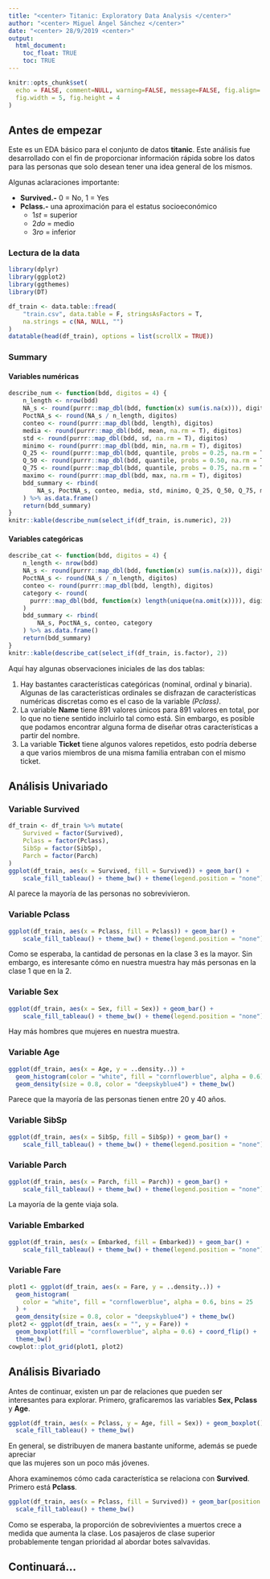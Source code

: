 ```yaml
---
title: "<center> Titanic: Exploratory Data Analysis </center>"
author: "<center> Miguel Ángel Sánchez </center>"
date: "<center> 28/9/2019 <center>"
output: 
  html_document:
    toc_float: TRUE
    toc: TRUE
---
```


```r
knitr::opts_chunk$set(
  echo = FALSE, comment=NULL, warning=FALSE, message=FALSE, fig.align='center', 
  fig.width = 5, fig.height = 4
)
```

## Antes de empezar

Este es un EDA básico para el conjunto de datos **titanic**. 
Este análisis fue desarrollado con el fin de proporcionar información rápida sobre 
los datos para las personas que solo desean tener una idea general de los mismos.

Algunas aclaraciones importante:

* **Survived.-** $0$ $=$ No, $1$ $=$ Yes
* **Pclass.-** una aproximación para el estatus socioeconómico
  - $1st$ $=$ superior 
  - $2do$ $=$ medio 
  - $3ro$ $=$ inferior

### Lectura de la data

```r
library(dplyr)
library(ggplot2)
library(ggthemes)
library(DT)

df_train <- data.table::fread(
    "train.csv", data.table = F, stringsAsFactors = T,
    na.strings = c(NA, NULL, "")
)
datatable(head(df_train), options = list(scrollX = TRUE))
```

### Summary

#### Variables numéricas

```r
describe_num <- function(bdd, digitos = 4) {
    n_length <- nrow(bdd)
    NA_s <- round(purrr::map_dbl(bdd, function(x) sum(is.na(x))), digitos)
    PoctNA_s <- round(NA_s / n_length, digitos)
    conteo <- round(purrr::map_dbl(bdd, length), digitos)
    media <- round(purrr::map_dbl(bdd, mean, na.rm = T), digitos)
    std <- round(purrr::map_dbl(bdd, sd, na.rm = T), digitos)
    minimo <- round(purrr::map_dbl(bdd, min, na.rm = T), digitos)
    Q_25 <- round(purrr::map_dbl(bdd, quantile, probs = 0.25, na.rm = T), digitos)
    Q_50 <- round(purrr::map_dbl(bdd, quantile, probs = 0.50, na.rm = T), digitos)
    Q_75 <- round(purrr::map_dbl(bdd, quantile, probs = 0.75, na.rm = T), digitos)
    maximo <- round(purrr::map_dbl(bdd, max, na.rm = T), digitos)
    bdd_summary <- rbind(
        NA_s, PoctNA_s, conteo, media, std, minimo, Q_25, Q_50, Q_75, maximo
    ) %>% as.data.frame()
    return(bdd_summary)
}
knitr::kable(describe_num(select_if(df_train, is.numeric), 2))
```

#### Variables categóricas

```r
describe_cat <- function(bdd, digitos = 4) {
    n_length <- nrow(bdd)
    NA_s <- round(purrr::map_dbl(bdd, function(x) sum(is.na(x))), digitos)
    PoctNA_s <- round(NA_s / n_length, digitos)
    conteo <- round(purrr::map_dbl(bdd, length), digitos)
    category <- round(
      purrr::map_dbl(bdd, function(x) length(unique(na.omit(x)))), digitos
    )
    bdd_summary <- rbind(
        NA_s, PoctNA_s, conteo, category
    ) %>% as.data.frame()
    return(bdd_summary)
}
knitr::kable(describe_cat(select_if(df_train, is.factor), 2))
```

Aquí hay algunas observaciones iniciales de las dos tablas: 

1. Hay bastantes características categóricas (nominal, ordinal y binaria). Algunas 
de las características ordinales se disfrazan de características numéricas 
discretas como es el caso de la variable *(Pclass)*. 
2. La variable **Name** tiene $891$ valores únicos para $891$ valores en total, 
por lo que no tiene sentido incluirlo tal como está. Sin embargo, es posible que 
podamos encontrar alguna forma de diseñar otras características a partir del nombre. 
3. La variable **Ticket** tiene algunos valores repetidos, esto podría deberse a 
que varios miembros de una misma familia entraban con el mismo ticket.


## Análisis Univariado

### Variable Survived

```r
df_train <- df_train %>% mutate(
    Survived = factor(Survived),
    Pclass = factor(Pclass),
    SibSp = factor(SibSp),
    Parch = factor(Parch)
)
ggplot(df_train, aes(x = Survived, fill = Survived)) + geom_bar() + 
    scale_fill_tableau() + theme_bw() + theme(legend.position = "none")
```

Al parece la mayoría de las personas no sobrevivieron. 

### Variable Pclass

```r
ggplot(df_train, aes(x = Pclass, fill = Pclass)) + geom_bar() + 
    scale_fill_tableau() + theme_bw() + theme(legend.position = "none")
```

Como se esperaba, la cantidad de personas en la clase $3$ es la mayor. Sin embargo, 
es interesante cómo en nuestra muestra hay más personas en la clase $1$ que en la $2$.

### Variable Sex

```r
ggplot(df_train, aes(x = Sex, fill = Sex)) + geom_bar() +
    scale_fill_tableau() + theme_bw() + theme(legend.position = "none")
```

Hay más hombres que mujeres en nuestra muestra.

### Variable Age

```r
ggplot(df_train, aes(x = Age, y = ..density..)) + 
  geom_histogram(color = "white", fill = "cornflowerblue", alpha = 0.6) + 
  geom_density(size = 0.8, color = "deepskyblue4") + theme_bw()
```

Parece que la mayoría de las personas tienen entre $20$ y $40$ años.

### Variable SibSp

```r
ggplot(df_train, aes(x = SibSp, fill = SibSp)) + geom_bar() +
    scale_fill_tableau() + theme_bw() + theme(legend.position = "none")
```

### Variable Parch

```r
ggplot(df_train, aes(x = Parch, fill = Parch)) + geom_bar() +
    scale_fill_tableau() + theme_bw() + theme(legend.position = "none")
```

La mayoría de la gente viaja sola.

### Variable Embarked

```r
ggplot(df_train, aes(x = Embarked, fill = Embarked)) + geom_bar() +
    scale_fill_tableau() + theme_bw() + theme(legend.position = "none")
```

### Variable Fare

```r
plot1 <- ggplot(df_train, aes(x = Fare, y = ..density..)) + 
  geom_histogram(
    color = "white", fill = "cornflowerblue", alpha = 0.6, bins = 25
  ) + 
  geom_density(size = 0.8, color = "deepskyblue4") + theme_bw()
plot2 <- ggplot(df_train, aes(x = "", y = Fare)) + 
  geom_boxplot(fill = "cornflowerblue", alpha = 0.6) + coord_flip() + 
  theme_bw()
cowplot::plot_grid(plot1, plot2)
```

## Análisis Bivariado

Antes de continuar, existen un par de relaciones que pueden ser interesantes para 
explorar. 
Primero, graficaremos las variables **Sex, Pclass** y **Age**.

```r
ggplot(df_train, aes(x = Pclass, y = Age, fill = Sex)) + geom_boxplot() +
  scale_fill_tableau() + theme_bw() 
```

En general, se distribuyen de manera bastante uniforme, además se puede apreciar  
que las mujeres son un poco más jóvenes. 

Ahora examinemos cómo cada característica se relaciona con **Survived**. Primero está **Pclass**.

```r
ggplot(df_train, aes(x = Pclass, fill = Survived)) + geom_bar(position = "fill") +
  scale_fill_tableau() + theme_bw() 
```

Como se esperaba, la proporción de sobrevivientes a muertos crece a medida que 
aumenta la clase. Los pasajeros de clase superior probablemente tengan prioridad 
al abordar botes salvavidas.

## Continuará...
